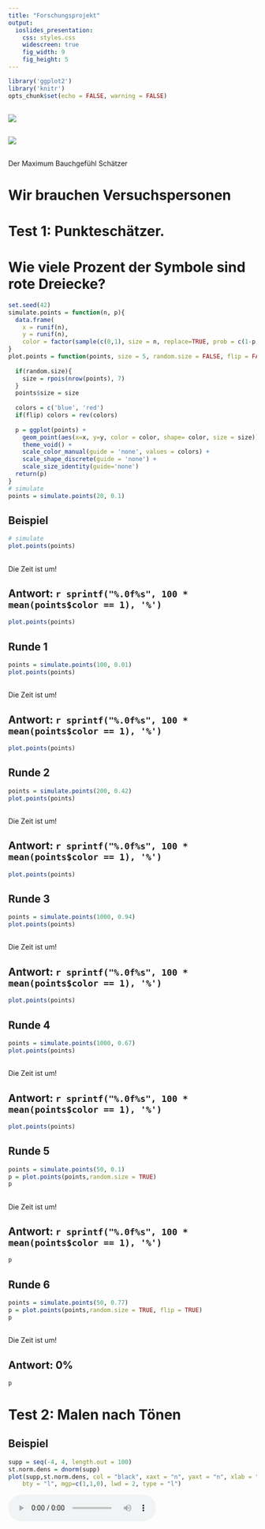```yaml
---
title: "Forschungsprojekt"
output:
  ioslides_presentation:
    css: styles.css
    widescreen: true
    fig_width: 9
    fig_height: 5
---
```


```r
library('ggplot2')
library('knitr')
opts_chunk$set(echo = FALSE, warning = FALSE)
```

## 
![](./images/computer.png)

## 
![](./images/human.jpg)


## {.emphasizedabit .flexbox .vcenter}

Der Maximum Bauchgefühl Schätzer

# Wir brauchen Versuchspersonen


# Test 1: Punkteschätzer.
# Wie viele Prozent der Symbole sind rote Dreiecke?


```r
set.seed(42)
simulate.points = function(n, p){
  data.frame(
    x = runif(n),
    y = runif(n),
    color = factor(sample(c(0,1), size = n, replace=TRUE, prob = c(1-p, p))))
}
plot.points = function(points, size = 5, random.size = FALSE, flip = FALSE){
  
  if(random.size){
    size = rpois(nrow(points), 7)
  } 
  points$size = size
  
  colors = c('blue', 'red')
  if(flip) colors = rev(colors)
  
  p = ggplot(points) + 
    geom_point(aes(x=x, y=y, color = color, shape= color, size = size)) + 
    theme_void() + 
    scale_color_manual(guide = 'none', values = colors) + 
    scale_shape_discrete(guide = 'none') + 
    scale_size_identity(guide='none')
  return(p)
}
# simulate 
points = simulate.points(20, 0.1)
```



## Beispiel
```r
# simulate 
plot.points(points)
```

## {.emphasized .flexbox .vcenter}
Die Zeit ist um!

## Antwort:  `r sprintf("%.0f%s", 100 * mean(points$color == 1), '%') ` {.vcenter}
```r
plot.points(points)
```

## Runde 1

```r
points = simulate.points(100, 0.01) 
plot.points(points)
```

## {.emphasized .flexbox .vcenter}
Die Zeit ist um!

## Antwort:  `r sprintf("%.0f%s", 100 * mean(points$color == 1), '%') `
```r
plot.points(points)
```


## Runde 2
```r
points = simulate.points(200, 0.42)
plot.points(points)
```

## {.emphasized .flexbox .vcenter}
Die Zeit ist um!

## Antwort:  `r sprintf("%.0f%s", 100 * mean(points$color == 1), '%') `
```r
plot.points(points)
```

## Runde 3
```r
points = simulate.points(1000, 0.94)
plot.points(points)
```

## {.emphasized .flexbox .vcenter}
Die Zeit ist um!

## Antwort:  `r sprintf("%.0f%s", 100 * mean(points$color == 1), '%') `
```r
plot.points(points)
```


## Runde 4
```r
points = simulate.points(1000, 0.67)
plot.points(points)
```

## {.emphasized .flexbox .vcenter}
Die Zeit ist um!

## Antwort:  `r sprintf("%.0f%s", 100 * mean(points$color == 1), '%') `
```r
plot.points(points)
```



## Runde 5
```r
points = simulate.points(50, 0.1)
p = plot.points(points,random.size = TRUE)
p
```

## {.emphasized .flexbox .vcenter}
Die Zeit ist um!

## Antwort:  `r sprintf("%.0f%s", 100 * mean(points$color == 1), '%') `
```r
p
```


## Runde 6
```r
points = simulate.points(50, 0.77)
p = plot.points(points,random.size = TRUE, flip = TRUE)
p
```

## {.emphasized .flexbox .vcenter}
Die Zeit ist um!

## Antwort: 0%
```r
p
```



# Test 2: Malen nach Tönen

## Beispiel
```r
supp = seq(-4, 4, length.out = 100)
st.norm.dens = dnorm(supp)
plot(supp,st.norm.dens, col = "black", xaxt = "n", yaxt = "n", xlab = "Zeit", ylab = "Tonhöhe",
    bty = "l", mgp=c(1,1,0), lwd = 2, type = "l")
```
<audio controls>
  <source src="density_as_sound/st_norm_dens.wav" type="audio/wav">
Your browser does not support the audio element.
</audio>


## Task 1

```r
plot(c(1,10),c(-25,2), col = "white", xaxt = "n", yaxt = "n", xlab = "Zeit", ylab = "Tonhöhe",
    bty = "l", mgp=c(1,1,0))
```
<audio controls>
  <source src="density_as_sound/gamma_dens.wav" type="audio/wav">
Your browser does not support the audio element.
</audio>

## Task 1

```r
supp = seq(0, 8, length.out = 100)
gamma.dens = dgamma(supp, 2, 1)
plot(supp,gamma.dens, col = "black", xaxt = "n", yaxt = "n", xlab = "Zeit", ylab = "Tonhöhe",
    bty = "l", mgp=c(1,1,0), lwd = 2, type = "l")
```
<audio controls>
  <source src="density_as_sound/gamma_dens.wav" type="audio/wav">
Your browser does not support the audio element.
</audio>

## Task 2

```r
plot(c(1,10),c(-25,2), col = "white", xaxt = "n", yaxt = "n", xlab = "Zeit", ylab = "Tonhöhe",
    bty = "l", mgp=c(1,1,0))

```
<audio controls>
  <source src="density_as_sound/ex.wav" type="audio/wav">
Your browser does not support the audio element.
</audio>

## Task 2
```r
supp = seq(1,7, length.out = 100)

ex = ((seq(1, 7, length.out = 100)^1.25*sin(seq(1, 7, length.out = 100)*1.5) -
  (seq(1,7,length.out = 100)-1)^1.05*2) * .03 + .72)*.5

plot(supp, ex, xaxt = "n", yaxt = "n", xlab = "Zeit", ylab = "Tonhöhe",
    bty = "l", mgp=c(1,1,0), type = "l", lwd = 2, xlim = c(1,7), ylim = c(0,.4))

```
<audio controls>
  <source src="density_as_sound/ex.wav" type="audio/wav">
Your browser does not support the audio element.
</audio>


## Task 3

```r
plot(c(1,10),c(-25,2), col = "white", xaxt = "n", yaxt = "n", xlab = "Zeit", ylab = "Tonhöhe",
    bty = "l", mgp=c(1,1,0))
```
<audio controls>
  <source src="density_as_sound/step_const.wav" type="audio/wav">
Your browser does not support the audio element.
</audio>

## Task 3

```r
supp = seq(0.1, 8, length.out = 100)
step.const = function(x) {
  if(x>0 & x <= 2) {
    1
  } else if( x >2 & x <= 4) {
    2 
  } else if(x>4 & x  <= 6) {
    3
  } else {
    1.75
  }
}

step.const = sapply(supp, step.const)

ind <- which(supp <= 2)
plot(supp[ind], step.const[ind], col = "black", xaxt = "n", yaxt = "n", 
     xlab = "Zeit", ylab = "Tonhöhe",
    bty = "l", mgp=c(1,1,0), lwd = 2, type = "l", xlim = c(0,8), ylim = c(0, 4))
ind <- which(supp>2 & supp <= 4)
points(supp[ind], step.const[ind], col = "black", lwd = 2, type = "l")
ind <- which(supp>4 & supp <= 6)
points(supp[ind], step.const[ind], col = "black", lwd = 2, type = "l")
ind <- which(supp>6 & supp <= 8)
points(supp[ind], step.const[ind], col = "black", lwd = 2, type = "l")
```
<audio controls>
  <source src="density_as_sound/step_const.wav" type="audio/wav">
Your browser does not support the audio element.
</audio>


## Task 4

```r
plot(c(1,10),c(-25,2), col = "white", xaxt = "n", yaxt = "n", xlab = "Zeit", ylab = "Tonhöhe",
    bty = "l", mgp=c(1,1,0))
```
<audio controls>
  <source src="density_as_sound/sine.wav" type="audio/wav">
Your browser does not support the audio element.
</audio>

## Task 4

```r
supp = seq(0,2*pi, length.out = 200)

sine.fun =  sin(4*supp)

plot(supp, sine.fun, col = "black", xaxt = "n", yaxt = "n", xlab = "Zeit", 
     ylab = "Tonhöhe", bty = "l", mgp=c(1,1,0), lwd = 2, type = "l", xlim = c(0,2*pi))
```
<audio controls>
  <source src="density_as_sound/sine.wav" type="audio/wav">
Your browser does not support the audio element.
</audio>

## Task 5

```r
plot(c(1,10),c(-25,2), col = "white", xaxt = "n", yaxt = "n", xlab = "Zeit", ylab = "Tonhöhe",
    bty = "l", mgp=c(1,1,0))
```
<audio controls>
  <source src="density_as_sound/lmu.wav" type="audio/wav">
Your browser does not support the audio element.
</audio>

## Task 5

```r
lmu.func <- function(x) {
  if (x>=0 & x <= .25) {
    1-4*x
  } else if (x>.25 & x <= 1.25) {
    0
  } else if (x>1.25 & x <=1.75) {
    2*(x-1.25)
  } else if (x>1.75 & x <= 2.25) {
    1-2*(x-1.75)
  } else if (x>2.25 & x <= 2.75) {
    2*(x-2.25)
  } else if (x>2.75 & x <= 3.25) {
    1-2*(x-2.75)
  } else {
    (x - 4)^2 / .5625
  }
}

supp = seq(0, 4.75, length.out = 500)

lmu = sapply(supp, lmu.func)

ind <- which(supp <= 3.25)
plot(supp[ind], lmu[ind], col = "black", xaxt = "n", yaxt = "n", xlab = "Zeit", ylab = "Tonhöhe",
    bty = "l", mgp=c(1,1,0), lwd = 2, type = "l", xlim = c(0,4.75))
points(supp[-ind], lmu[-ind], col = "black", lwd = 2, type = "l")
```
<audio controls>
  <source src="density_as_sound/lmu.wav" type="audio/wav">
Your browser does not support the audio element.
</audio>

# Test 3: WiSo München
## Frage 1 {.flexbox .vcenter}

<font size="18"> Wie viele Einwohner hatte München zum Stichtag 31.12.2016? </font>

<img src="http://res.muenchen-p.de/fl_progressive,q_65/.imaging/stk/responsive/teaser300/dms/th/panorama-marienplatz-620/document/panorama-marienplatz-620.jpg" alt="Drawing" style="width: 550px;"/>

## {.emphasized .flexbox .vcenter}

1.542.860

## Frage 2 {.flexbox .vcenter}

<font size="18"> Wie viele MünchnerInnen waren Ende 2016 älter als 100 Jahre? </font>

<img src = "./alter_muenchen.png" alt="Drawing"/>

## {.emphasized .flexbox .vcenter}

367

## Frage 3 {.flexbox .vcenter}

<font size="18"> Welches ist der flächenmäßig größte Stadtteil Münchens? </font>

<img src="https://upload.wikimedia.org/wikipedia/commons/2/20/Aubing_Wappen_Feuerwehr.jpg" alt="Drawing" style="width: 600px;"/>

## {.emphasized .flexbox .vcenter}

Aubing - Lochhausen - Langwied


## Frage 4 {.flexbox .vcenter}

<font size="18">  Auf wieviele Einwohner kommt ein Hund? </font>

<img src="http://static4.businessinsider.de/image/56c4e795dd0895e11c8b469c-1200-1013/bulldog-after.jpg" alt="Drawing" width = "400" height = "338"/>

## {.emphasized .flexbox .vcenter}

44 

# Test 4: Maximum Schätzer

## Finde das Maximum {.emphasizedabit}

Wir ziehen 5 Zahlen zwischen 0 und einem unbekanntem Höchstwert.

Aufgabe: Versucht herauszufinden was der unbekannte Höchstwert ist.

```r
set.seed(41)
get.max.game.numbers = function(maxim, min=0, n=5, sort.numbers=FALSE){
   numbers = sample(min:maxim, size=n, replace=FALSE)
   if(sort.numbers){
     numbers = sort(numbers)
   }
   numbers
}
maxim = 10
numbers =get.max.game.numbers(maxim)
```


## Beispiel {.maxestimator}



## {.emphasizedalot .vcenter .flexbox}
`r numbers[1]` 

## {.emphasizedalot .vcenter .flexbox}
`r numbers[2]`

## {.emphasizedalot .vcenter .flexbox}
`r numbers[3]`

## {.emphasizedalot .vcenter .flexbox}
`r numbers[4]`

## {.emphasizedalot .vcenter .flexbox}
`r numbers[5]`


## {.emphasized .flexbox .vcenter}
Die Zeit ist um!

## Antwort: `r maxim`  {.emphasizedabit}

`r paste(numbers, collapse=', ')`


## Runde 1
```r
maxim = 15 
numbers = get.max.game.numbers(maxim)
```


## {.emphasizedalot .vcenter .flexbox}
`r numbers[1]` 

## {.emphasizedalot .vcenter .flexbox}
`r numbers[2]`

## {.emphasizedalot .vcenter .flexbox}
`r numbers[3]`

## {.emphasizedalot .vcenter .flexbox}
`r numbers[4]`

## {.emphasizedalot .vcenter .flexbox}
`r numbers[5]`


## {.emphasized .flexbox .vcenter}
Die Zeit ist um!

## Antwort: `r maxim` bzw. die Anzahl an Sektflaschen für die Weihnachtsfeier  {.emphasizedabit}

`r paste(numbers, collapse=', ')`


## Runde 2

```r
maxim = 60 
numbers = get.max.game.numbers(maxim)
```



## {.emphasizedalot .vcenter .flexbox}
`r numbers[1]` 

## {.emphasizedalot .vcenter .flexbox}
`r numbers[2]`

## {.emphasizedalot .vcenter .flexbox}
`r numbers[3]`

## {.emphasizedalot .vcenter .flexbox}
`r numbers[4]`

## {.emphasizedalot .vcenter .flexbox}
`r numbers[5]`



## {.emphasized .flexbox .vcenter}
Die Zeit ist um!

## Antwort: `r maxim` bzw. die Anzahl an Brezn für die Feier  {.emphasizedabit}

`r paste(numbers, collapse=', ')`


## Runde 3 

```r
maxim = 33
numbers =get.max.game.numbers(maxim)
```


## {.emphasizedalot .vcenter .flexbox}
`r numbers[1]` 

## {.emphasizedalot .vcenter .flexbox}
`r numbers[2]`

## {.emphasizedalot .vcenter .flexbox}
`r numbers[3]`

## {.emphasizedalot .vcenter .flexbox}
`r numbers[4]`

## {.emphasizedalot .vcenter .flexbox}
`r numbers[5]`


## {.emphasized .flexbox .vcenter}
Die Zeit ist um!

## Antwort: `r maxim` bzw. die Hausnummer des Instituts  {.emphasizedabit}

`r paste(numbers, collapse=', ')`



## Runde 4

```r
maxim = 6000000L
numbers =get.max.game.numbers(maxim)
```

## {.emphasizedalot .vcenter .flexbox}
`r numbers[1]` 

## {.emphasizedalot .vcenter .flexbox}
`r numbers[2]`

## {.emphasizedalot .vcenter .flexbox}
`r numbers[3]`

## {.emphasizedalot .vcenter .flexbox}
`r numbers[4]`

## {.emphasizedalot .vcenter .flexbox}
`r numbers[5]`

## {.emphasized .flexbox .vcenter}
Die Zeit ist um!

## Antwort: `r maxim` bzw. Leberkäse (in Milligram) heute im Statistik Institut {.emphasizedabit}

`r paste(numbers, collapse=', ')`


# Die Auswertung läuft ...

##  {.emphasized .flexbox .vcenter}

```r
knitr::include_graphics("images/computer_sieger_cropped.png")
```

